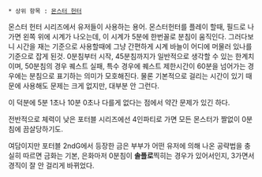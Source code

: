  * 상위 항목 : [[몬스터 헌터]]

몬스터 헌터 시리즈에서 유저들이 사용하는 용어.
몬스터헌터를 플레이 할때, 필드로 나가면 왼쪽 위에 시계가 나오는데, 이 시계가 5분에 한번꼴로 분침이 움직인다. 그러다보니 시간을 재는 기준으로 사용할때에 그냥 간편하게 시계 바늘이 어디에 머물러 있나를 기준으로 잡게 된것. 0분침부터 시작, 45분침까지가 일반적으로 생각할 수 있는 한계치이며, 50분침의 경우 퀘스트 실패, 특수 경우에 퀘스트 제한시간이 60분을 넘어가는 경우에는 분침으로 표기하는 의미가 모호해진다. 물론 기본적으로 걸리는 시간이 있기 때문에 사용해도 문제는 크게 없지만, 대부분 안 그런다.

이 덕분에 5분 1초나 10분 0초나 다를게 없다는 점에서 약간 문제가 있긴 하다.

전반적으로 체력이 낮은 포터블 시리즈에선 4인파티로 가면 모든 몬스터가 짤없이 0분침에 끔살당하기도.

여담이지만 포터블 2ndG에서 등장한 금은 부부가 어떤 유저에 의해 나온 공략법을 충실히 따르면 금화는 기본, 은화마저 0분침이 '''솔플로'''찍히는 경우가 있어서인지, 3가면서 경직이 잘 안 걸리게 바뀌었다.
